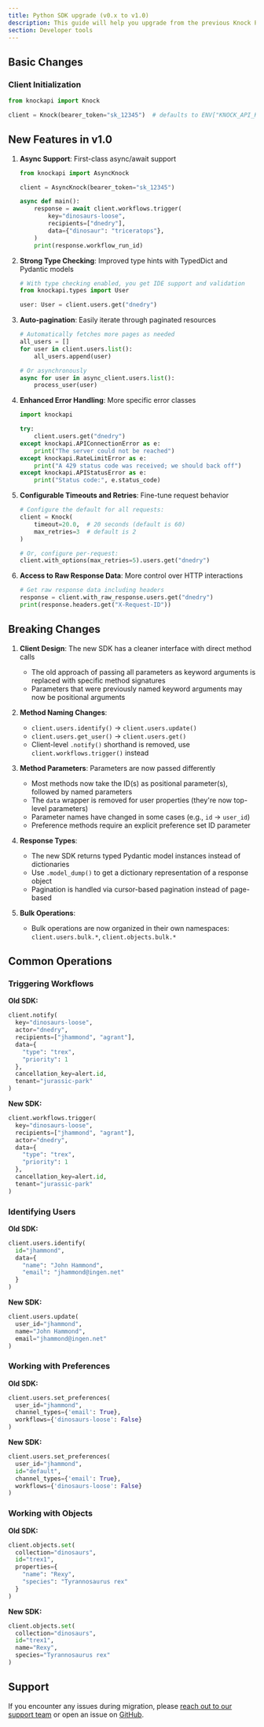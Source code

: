 ```yaml
---
title: Python SDK upgrade (v0.x to v1.0)
description: This guide will help you upgrade from the previous Knock Python SDK to the new v1.0 Python SDK.
section: Developer tools
---
```


## Basic Changes

### Client Initialization

```python
from knockapi import Knock

client = Knock(bearer_token="sk_12345")  # defaults to ENV["KNOCK_API_KEY"]
```

## New Features in v1.0

1. **Async Support**: First-class async/await support

   ```python
   from knockapi import AsyncKnock

   client = AsyncKnock(bearer_token="sk_12345")

   async def main():
       response = await client.workflows.trigger(
           key="dinosaurs-loose",
           recipients=["dnedry"],
           data={"dinosaur": "triceratops"},
       )
       print(response.workflow_run_id)
   ```

2. **Strong Type Checking**: Improved type hints with TypedDict and Pydantic models

   ```python
   # With type checking enabled, you get IDE support and validation
   from knockapi.types import User

   user: User = client.users.get("dnedry")
   ```

3. **Auto-pagination**: Easily iterate through paginated resources

   ```python
   # Automatically fetches more pages as needed
   all_users = []
   for user in client.users.list():
       all_users.append(user)

   # Or asynchronously
   async for user in async_client.users.list():
       process_user(user)
   ```

4. **Enhanced Error Handling**: More specific error classes

   ```python
   import knockapi

   try:
       client.users.get("dnedry")
   except knockapi.APIConnectionError as e:
       print("The server could not be reached")
   except knockapi.RateLimitError as e:
       print("A 429 status code was received; we should back off")
   except knockapi.APIStatusError as e:
       print("Status code:", e.status_code)
   ```

5. **Configurable Timeouts and Retries**: Fine-tune request behavior

   ```python
   # Configure the default for all requests:
   client = Knock(
       timeout=20.0,  # 20 seconds (default is 60)
       max_retries=3  # default is 2
   )

   # Or, configure per-request:
   client.with_options(max_retries=5).users.get("dnedry")
   ```

6. **Access to Raw Response Data**: More control over HTTP interactions
   ```python
   # Get raw response data including headers
   response = client.with_raw_response.users.get("dnedry")
   print(response.headers.get("X-Request-ID"))
   ```

## Breaking Changes

1. **Client Design**: The new SDK has a cleaner interface with direct method calls

   - The old approach of passing all parameters as keyword arguments is replaced with specific method signatures
   - Parameters that were previously named keyword arguments may now be positional arguments

2. **Method Naming Changes**:

   - `client.users.identify()` → `client.users.update()`
   - `client.users.get_user()` → `client.users.get()`
   - Client-level `.notify()` shorthand is removed, use `client.workflows.trigger()` instead

3. **Method Parameters**: Parameters are now passed differently

   - Most methods now take the ID(s) as positional parameter(s), followed by named parameters
   - The `data` wrapper is removed for user properties (they're now top-level parameters)
   - Parameter names have changed in some cases (e.g., `id` → `user_id`)
   - Preference methods require an explicit preference set ID parameter

4. **Response Types**:

   - The new SDK returns typed Pydantic model instances instead of dictionaries
   - Use `.model_dump()` to get a dictionary representation of a response object
   - Pagination is handled via cursor-based pagination instead of page-based

5. **Bulk Operations**:
   - Bulk operations are now organized in their own namespaces: `client.users.bulk.*`, `client.objects.bulk.*`

## Common Operations

### Triggering Workflows

**Old SDK:**

```python
client.notify(
  key="dinosaurs-loose",
  actor="dnedry",
  recipients=["jhammond", "agrant"],
  data={
    "type": "trex",
    "priority": 1
  },
  cancellation_key=alert.id,
  tenant="jurassic-park"
)
```

**New SDK:**

```python
client.workflows.trigger(
  key="dinosaurs-loose",
  recipients=["jhammond", "agrant"],
  actor="dnedry",
  data={
    "type": "trex",
    "priority": 1
  },
  cancellation_key=alert.id,
  tenant="jurassic-park"
)
```

### Identifying Users

**Old SDK:**

```python
client.users.identify(
  id="jhammond",
  data={
    "name": "John Hammond",
    "email": "jhammond@ingen.net"
  }
)
```

**New SDK:**

```python
client.users.update(
  user_id="jhammond",
  name="John Hammond",
  email="jhammond@ingen.net"
)
```

### Working with Preferences

**Old SDK:**

```python
client.users.set_preferences(
  user_id="jhammond",
  channel_types={'email': True},
  workflows={'dinosaurs-loose': False}
)
```

**New SDK:**

```python
client.users.set_preferences(
  user_id="jhammond",
  id="default",
  channel_types={'email': True},
  workflows={'dinosaurs-loose': False}
)
```

### Working with Objects

**Old SDK:**

```python
client.objects.set(
  collection="dinosaurs",
  id="trex1",
  properties={
    "name": "Rexy",
    "species": "Tyrannosaurus rex"
  }
)
```

**New SDK:**

```python
client.objects.set(
  collection="dinosaurs",
  id="trex1",
  name="Rexy",
  species="Tyrannosaurus rex"
)
```

## Support

If you encounter any issues during migration, please [reach out to our support team](mailto:support@knock.app) or open an issue on [GitHub](https://github.com/knocklabs/knock-python/issues).

